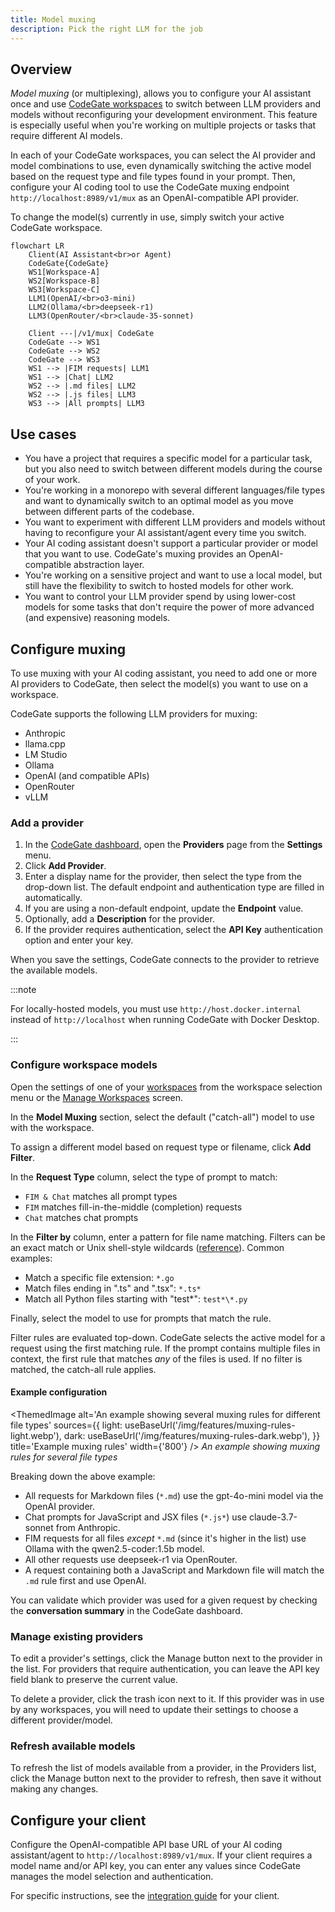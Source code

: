 ```yaml
---
title: Model muxing
description: Pick the right LLM for the job
---
```



## Overview

_Model muxing_ (or multiplexing), allows you to configure your AI assistant once
and use [CodeGate workspaces](./workspaces.mdx) to switch between LLM providers
and models without reconfiguring your development environment. This feature is
especially useful when you're working on multiple projects or tasks that require
different AI models.

In each of your CodeGate workspaces, you can select the AI provider and model
combinations to use, even dynamically switching the active model based on the
request type and file types found in your prompt. Then, configure your AI coding
tool to use the CodeGate muxing endpoint `http://localhost:8989/v1/mux` as an
OpenAI-compatible API provider.

To change the model(s) currently in use, simply switch your active CodeGate
workspace.

```mermaid
flowchart LR
    Client(AI Assistant<br>or Agent)
    CodeGate{CodeGate}
    WS1[Workspace-A]
    WS2[Workspace-B]
    WS3[Workspace-C]
    LLM1(OpenAI/<br>o3-mini)
    LLM2(Ollama/<br>deepseek-r1)
    LLM3(OpenRouter/<br>claude-35-sonnet)

    Client ---|/v1/mux| CodeGate
    CodeGate --> WS1
    CodeGate --> WS2
    CodeGate --> WS3
    WS1 --> |FIM requests| LLM1
    WS1 --> |Chat| LLM2
    WS2 --> |.md files| LLM2
    WS2 --> |.js files| LLM3
    WS3 --> |All prompts| LLM3
```

## Use cases

- You have a project that requires a specific model for a particular task, but
  you also need to switch between different models during the course of your
  work.
- You're working in a monorepo with several different languages/file types and
  want to dynamically switch to an optimal model as you move between different
  parts of the codebase.
- You want to experiment with different LLM providers and models without having
  to reconfigure your AI assistant/agent every time you switch.
- Your AI coding assistant doesn't support a particular provider or model that
  you want to use. CodeGate's muxing provides an OpenAI-compatible abstraction
  layer.
- You're working on a sensitive project and want to use a local model, but still
  have the flexibility to switch to hosted models for other work.
- You want to control your LLM provider spend by using lower-cost models for
  some tasks that don't require the power of more advanced (and expensive)
  reasoning models.

## Configure muxing

To use muxing with your AI coding assistant, you need to add one or more AI
providers to CodeGate, then select the model(s) you want to use on a workspace.

CodeGate supports the following LLM providers for muxing:

- Anthropic
- llama.cpp
- LM Studio
- Ollama
- OpenAI (and compatible APIs)
- OpenRouter
- vLLM

### Add a provider

1. In the [CodeGate dashboard](http://localhost:9090), open the **Providers**
   page from the **Settings** menu.
1. Click **Add Provider**.
1. Enter a display name for the provider, then select the type from the
   drop-down list. The default endpoint and authentication type are filled in
   automatically.
1. If you are using a non-default endpoint, update the **Endpoint** value.
1. Optionally, add a **Description** for the provider.
1. If the provider requires authentication, select the **API Key**
   authentication option and enter your key.

When you save the settings, CodeGate connects to the provider to retrieve the
available models.

:::note

For locally-hosted models, you must use `http://host.docker.internal` instead of
`http://localhost` when running CodeGate with Docker Desktop.

:::

### Configure workspace models

Open the settings of one of your [workspaces](./workspaces.mdx) from the
workspace selection menu or the
[Manage Workspaces](http://localhost:9090/workspaces) screen.

In the **Model Muxing** section, select the default ("catch-all") model to use
with the workspace.

To assign a different model based on request type or filename, click **Add
Filter**.

In the **Request Type** column, select the type of prompt to match:

- `FIM & Chat` matches all prompt types
- `FIM` matches fill-in-the-middle (completion) requests
- `Chat` matches chat prompts

In the **Filter by** column, enter a pattern for file name matching. Filters can
be an exact match or Unix shell-style wildcards
([reference](https://docs.python.org/3/library/fnmatch.html)). Common examples:

- Match a specific file extension: `*.go`
- Match files ending in ".ts" and ".tsx": `*.ts*`
- Match all Python files starting with "test*": `test*\*.py`

Finally, select the model to use for prompts that match the rule.

Filter rules are evaluated top-down. CodeGate selects the active model for a
request using the first matching rule. If the prompt contains multiple files in
context, the first rule that matches _any_ of the files is used. If no filter is
matched, the catch-all rule applies.

#### Example configuration

<ThemedImage
  alt='An example showing several muxing rules for different file types'
  sources={{
    light: useBaseUrl('/img/features/muxing-rules-light.webp'),
    dark: useBaseUrl('/img/features/muxing-rules-dark.webp'),
  }}
  title='Example muxing rules'
  width={'800'}
/>
_An example showing muxing rules for several file types_

Breaking down the above example:

- All requests for Markdown files (`*.md`) use the gpt-4o-mini model via the
  OpenAI provider.
- Chat prompts for JavaScript and JSX files (`*.js*`) use claude-3.7-sonnet from
  Anthropic.
- FIM requests for all files _except_ `*.md` (since it's higher in the list) use
  Ollama with the qwen2.5-coder:1.5b model.
- All other requests use deepseek-r1 via OpenRouter.
- A request containing both a JavaScript and Markdown file will match the `.md`
  rule first and use OpenAI.

You can validate which provider was used for a given request by checking the
**conversation summary** in the CodeGate dashboard.

### Manage existing providers

To edit a provider's settings, click the Manage button next to the provider in
the list. For providers that require authentication, you can leave the API key
field blank to preserve the current value.

To delete a provider, click the trash icon next to it. If this provider was in
use by any workspaces, you will need to update their settings to choose a
different provider/model.

### Refresh available models

To refresh the list of models available from a provider, in the Providers list,
click the Manage button next to the provider to refresh, then save it without
making any changes.

## Configure your client

Configure the OpenAI-compatible API base URL of your AI coding assistant/agent
to `http://localhost:8989/v1/mux`. If your client requires a model name and/or
API key, you can enter any values since CodeGate manages the model selection and
authentication.

For specific instructions, see the
[integration guide](../integrations/index.mdx) for your client.
